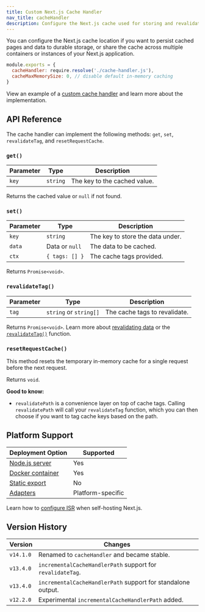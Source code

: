 ```yaml
---
title: Custom Next.js Cache Handler
nav_title: cacheHandler
description: Configure the Next.js cache used for storing and revalidating data to use any external service like Redis, Memcached, or others.
---
```


You can configure the Next.js cache location if you want to persist cached pages and data to durable storage, or share the cache across multiple containers or instances of your Next.js application.

```js filename="next.config.js"
module.exports = {
  cacheHandler: require.resolve('./cache-handler.js'),
  cacheMaxMemorySize: 0, // disable default in-memory caching
}
```

View an example of a [custom cache handler](/docs/app/guides/self-hosting#configuring-caching) and learn more about the implementation.

## API Reference

The cache handler can implement the following methods: `get`, `set`, `revalidateTag`, and `resetRequestCache`.

### `get()`

| Parameter | Type     | Description                  |
| --------- | -------- | ---------------------------- |
| `key`     | `string` | The key to the cached value. |

Returns the cached value or `null` if not found.

### `set()`

| Parameter | Type           | Description                      |
| --------- | -------------- | -------------------------------- |
| `key`     | `string`       | The key to store the data under. |
| `data`    | Data or `null` | The data to be cached.           |
| `ctx`     | `{ tags: [] }` | The cache tags provided.         |

Returns `Promise<void>`.

### `revalidateTag()`

| Parameter | Type                   | Description                   |
| --------- | ---------------------- | ----------------------------- |
| `tag`     | `string` or `string[]` | The cache tags to revalidate. |

Returns `Promise<void>`. Learn more about [revalidating data](/docs/app/building-your-application/data-fetching/incremental-static-regeneration) or the [`revalidateTag()`](/docs/app/api-reference/functions/revalidateTag) function.

### `resetRequestCache()`

This method resets the temporary in-memory cache for a single request before the next request.

Returns `void`.

**Good to know:**

- `revalidatePath` is a convenience layer on top of cache tags. Calling `revalidatePath` will call your `revalidateTag` function, which you can then choose if you want to tag cache keys based on the path.

## Platform Support

| Deployment Option                                                   | Supported         |
| ------------------------------------------------------------------- | ----------------- |
| [Node.js server](/docs/app/getting-started/deploying#nodejs-server) | Yes               |
| [Docker container](/docs/app/getting-started/deploying#docker)      | Yes               |
| [Static export](/docs/app/getting-started/deploying#static-export)  | No                |
| [Adapters](/docs/app/getting-started/deploying#adapters)            | Platform-specific |

Learn how to [configure ISR](/docs/app/guides/self-hosting#caching-and-isr) when self-hosting Next.js.

## Version History

| Version   | Changes                                                      |
| --------- | ------------------------------------------------------------ |
| `v14.1.0` | Renamed to `cacheHandler` and became stable.                 |
| `v13.4.0` | `incrementalCacheHandlerPath` support for `revalidateTag`.   |
| `v13.4.0` | `incrementalCacheHandlerPath` support for standalone output. |
| `v12.2.0` | Experimental `incrementalCacheHandlerPath` added.            |
